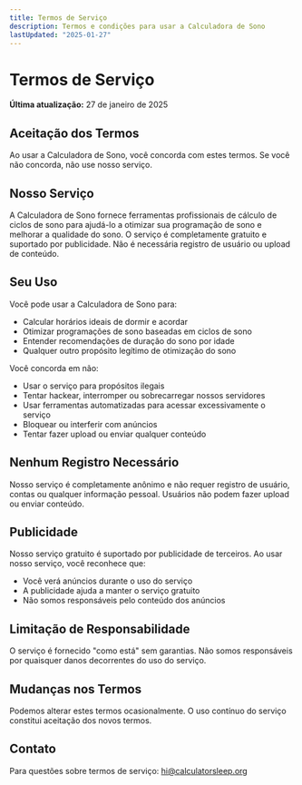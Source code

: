 ```yaml
---
title: Termos de Serviço
description: Termos e condições para usar a Calculadora de Sono
lastUpdated: "2025-01-27"
---
```


# Termos de Serviço

**Última atualização:** 27 de janeiro de 2025

## Aceitação dos Termos

Ao usar a Calculadora de Sono, você concorda com estes termos. Se você não concorda, não use nosso serviço.

## Nosso Serviço

A Calculadora de Sono fornece ferramentas profissionais de cálculo de ciclos de sono para ajudá-lo a otimizar sua programação de sono e melhorar a qualidade do sono. O serviço é completamente gratuito e suportado por publicidade. Não é necessária registro de usuário ou upload de conteúdo.

## Seu Uso

Você pode usar a Calculadora de Sono para:

- Calcular horários ideais de dormir e acordar
- Otimizar programações de sono baseadas em ciclos de sono
- Entender recomendações de duração do sono por idade
- Qualquer outro propósito legítimo de otimização do sono

Você concorda em não:

- Usar o serviço para propósitos ilegais
- Tentar hackear, interromper ou sobrecarregar nossos servidores
- Usar ferramentas automatizadas para acessar excessivamente o serviço
- Bloquear ou interferir com anúncios
- Tentar fazer upload ou enviar qualquer conteúdo

## Nenhum Registro Necessário

Nosso serviço é completamente anônimo e não requer registro de usuário, contas ou qualquer informação pessoal. Usuários não podem fazer upload ou enviar conteúdo.

## Publicidade

Nosso serviço gratuito é suportado por publicidade de terceiros. Ao usar nosso serviço, você reconhece que:

- Você verá anúncios durante o uso do serviço
- A publicidade ajuda a manter o serviço gratuito
- Não somos responsáveis pelo conteúdo dos anúncios

## Limitação de Responsabilidade

O serviço é fornecido "como está" sem garantias. Não somos responsáveis por quaisquer danos decorrentes do uso do serviço.

## Mudanças nos Termos

Podemos alterar estes termos ocasionalmente. O uso contínuo do serviço constitui aceitação dos novos termos.

## Contato

Para questões sobre termos de serviço: hi@calculatorsleep.org

